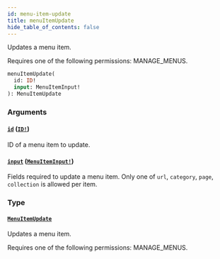 ```yaml
---
id: menu-item-update
title: menuItemUpdate
hide_table_of_contents: false
---
```


Updates a menu item.

Requires one of the following permissions: MANAGE_MENUS.

```graphql
menuItemUpdate(
  id: ID!
  input: MenuItemInput!
): MenuItemUpdate
```

### Arguments

#### [`id`](#) ([`ID!`](../../../developer/api-reference/scalars/id))

ID of a menu item to update.

#### [`input`](#) ([`MenuItemInput!`](../../../developer/api-reference/inputs/menu-item-input))

Fields required to update a menu item. Only one of `url`, `category`, `page`, `collection` is allowed per item.

### Type

#### [`MenuItemUpdate`](../../../developer/api-reference/objects/menu-item-update)

Updates a menu item.

Requires one of the following permissions: MANAGE_MENUS.
